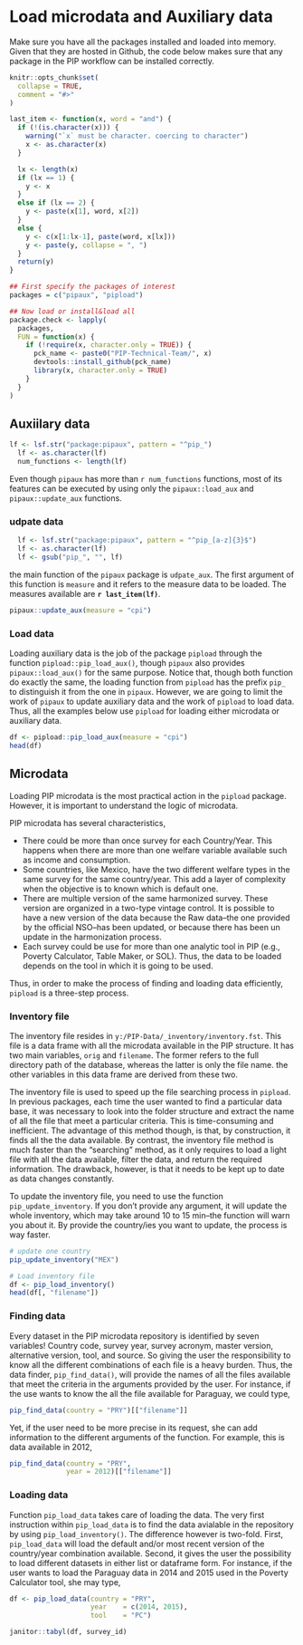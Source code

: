 # Load microdata and Auxiliary data {#load}

Make sure you have all the packages installed and loaded into memory. Given that they are hosted in Github, the code below makes sure that any package in the PIP workflow can be installed correctly. 

```r
knitr::opts_chunk$set(
  collapse = TRUE,
  comment = "#>"
)

last_item <- function(x, word = "and") {
  if (!(is.character(x))) {
    warning("`x` must be character. coercing to character")
    x <- as.character(x)
  }

  lx <- length(x)
  if (lx == 1) {
    y <- x
  }
  else if (lx == 2) {
    y <- paste(x[1], word, x[2])
  }
  else {
    y <- c(x[1:lx-1], paste(word, x[lx]))
    y <- paste(y, collapse = ", ")
  }
  return(y)
}


```

```r
## First specify the packages of interest
packages = c("pipaux", "pipload")

## Now load or install&load all
package.check <- lapply(
  packages,
  FUN = function(x) {
    if (!require(x, character.only = TRUE)) {
      pck_name <- paste0("PIP-Technical-Team/", x)
      devtools::install_github(pck_name)
      library(x, character.only = TRUE)
    }
  }
)

```

## Auxiilary data

```r
lf <- lsf.str("package:pipaux", pattern = "^pip_")
  lf <- as.character(lf)
  num_functions <- length(lf)
```
Even though `pipaux` has more than `r num_functions` functions, most of its features 
can be executed by using only the `pipaux::load_aux` and `pipaux::update_aux` functions. 


### udpate data
```r
  lf <- lsf.str("package:pipaux", pattern = "^pip_[a-z]{3}$")
  lf <- as.character(lf)
  lf <- gsub("pip_", "", lf)
```

the main function of the `pipaux` package is `udpate_aux`. The first argument of this function is `measure` and it refers to the measure data to be loaded. The measures available are **`r last_item(lf)`**.
```r
pipaux::update_aux(measure = "cpi")
```

### Load data
Loading auxiliary data is the job of the package `pipload` through the function `pipload::pip_load_aux()`, though `pipaux` also provides `pipaux::load_aux()` for the same purpose. Notice that, though both function do exactly the same, the loading function from `pipload` has the prefix `pip_` to distinguish it from the one in `pipaux`. However, we are going to limit the work of `pipaux` to update auxiliary data and the work of `pipload` to load data. Thus, all the examples below use `pipload` for loading either microdata or auxiliary data. 

```r
df <- pipload::pip_load_aux(measure = "cpi")
head(df)
```


## Microdata 

Loading PIP microdata is the most practical action in the `pipload` package. However, it is important to understand the logic of microdata. 

PIP microdata has several characteristics, 

* There could be more than once survey for each Country/Year. This happens when there are more than one welfare variable available such as income and consumption. 
* Some countries, like Mexico, have the two different welfare types in the same survey for the same country/year. This add a layer of complexity when the objective is to known which is default one. 
* There are multiple version of the same harmonized survey. These version are organized in a two-type vintage control. It is possible to have a new version of the data because the Raw data--the one provided by the official NSO--has been updated, or because there has been un update in the harmonization process.
* Each survey could be use for more than one analytic tool in PIP (e.g., Poverty Calculator, Table Maker, or SOL). Thus, the data to be loaded depends on the tool in which it is going to be used. 

Thus, in order to make the process of finding and loading data efficiently, `pipload` is a three-step process.

### Inventory file
The inventory file resides in `y:/PIP-Data/_inventory/inventory.fst`. This file is a data frame with all the microdata available in the PIP structure. It has two main variables, `orig` and `filename`. The former refers to the full directory path of the database, whereas the latter is only the file name. the other variables in this data frame are derived from these two. 

The inventory file is used to speed up the file searching process in `pipload`. In previous packages, each time the user wanted to find a particular data base, it was necessary to look into the folder structure and extract the name of all the file that meet a particular criteria. This is time-consuming and inefficient. The advantage of this method though, is that, by construction, it finds all the the data available. By contrast, the inventory file method is much faster than the "searching" method, as it only requires to load a light file with all the data available, filter the data, and return the required information. The drawback, however, is that it needs to be kept up to date as data changes constantly. 

To update the inventory file, you need to use the function `pip_update_inventory`. If you don't provide any argument, it will update the whole inventory, which may take around 10 to 15 min--the function will warn you about it. By provide the country/ies you want to update, the process is way faster. 

```r
# update one country
pip_update_inventory("MEX")

# Load inventory file
df <- pip_load_inventory()
head(df[, "filename"])

```


### Finding data 

Every dataset in the PIP microdata repository is identified by seven variables! Country code, survey year, survey acronym, master version, alternative version, tool, and source. So giving the user the responsibility to know all the different combinations of each file is a heavy burden. Thus, the data finder, `pip_find_data()`, will provide the names of all the files available that meet the criteria in the arguments provided by the user. For instance, if the use wants to know the all the file available for Paraguay, we could type, 

```r
pip_find_data(country = "PRY")[["filename"]]
```

Yet, if the user need to be more precise in its request, she can add information to the different arguments of the function. For example, this is data available in 2012, 

```r
pip_find_data(country = "PRY", 
              year = 2012)[["filename"]]
```

### Loading data

Function `pip_load_data` takes care of loading the data. The very first instruction within `pip_load_data` is to find the data avialable in the repository by using `pip_load_inventory()`. The difference however is two-fold. First, `pip_load_data` will load the default and/or most recent version of the country/year combination available. Second, it gives the user the possibility to load different datasets in either list or dataframe form. For instance, if the user wants to load the Paraguay data in 2014 and 2015 used in the Poverty Calculator tool, she may type, 

```r

df <- pip_load_data(country = "PRY",
                    year    = c(2014, 2015), 
                    tool    = "PC")

janitor::tabyl(df, survey_id)
```



